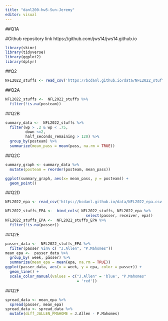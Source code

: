 ```yaml
---
title: "danl200-hw5-Sun-Jeremy"
editor: visual
---
```


##Q1A

#Github repository link https://github.com/jws14/jws14.github.io

```r
library(skimr)
library(tidyverse)
library(ggplot2)
library(dplyr)
```

##Q2

```r
NFL2022_stuffs <- read_csv('https://bcdanl.github.io/data/NFL2022_stuffs.csv')

```

##Q2A

```r
NFL2022_stuffs <-  NFL2022_stuffs %>% 
  filter(!is.na(posteam))

```

##Q2B

```r
summary_data <-  NFL2022_stuffs %>% 
  filter(wp > .2 & wp < .75,
         down <=2,
         half_seconds_remaining > 120) %>% 
  group_by(posteam) %>% 
  summarize(mean_pass = mean(pass, na.rm = TRUE))
```

##Q2C

```r
summary_graph <- summary_data %>% 
  mutate(posteam = reorder(posteam, mean_pass))

ggplot(summary_graph, aes(x= mean_pass, y = posteam)) +
  geom_point() 
```

##Q2D

```r
NFL2022_epa <- read_csv('https://bcdanl.github.io/data/NFL2022_epa.csv')

NFL2022_stuffs_EPA <-  bind_cols( NFL2022_stuffs, NFL2022_epa %>% 
                                    select(passer, receiver, epa))
NFL2022_stuffs_EPA <-  NFL2022_stuffs_EPA %>% 
  filter(!is.na(passer))
```

##Q2E

```r
passer_data <-  NFL2022_stuffs_EPA %>% 
  filter(passer %in% c( "J.Allen", "P.Mahomes"))
mean_epa <-  passer_data %>% 
  group_by( week, passer) %>% 
  summarize(mean_epa = mean(epa, na.rm = TRUE))
ggplot(passer_data, aes(x = week, y = epa, color = passer)) +
  geom_line() +
  scale_color_manual(values = c("J.Allen" = 'blue', "P.Mahomes"
                                = 'red'))
```

##Q2F

```r
spread_data <- mean_epa %>% 
  spread(passer, mean_epa)
spread_data <- spread_data %>% 
  mutate(diff_JALLEN_PMAHOME = J.Allen - P.Mahomes)
```
